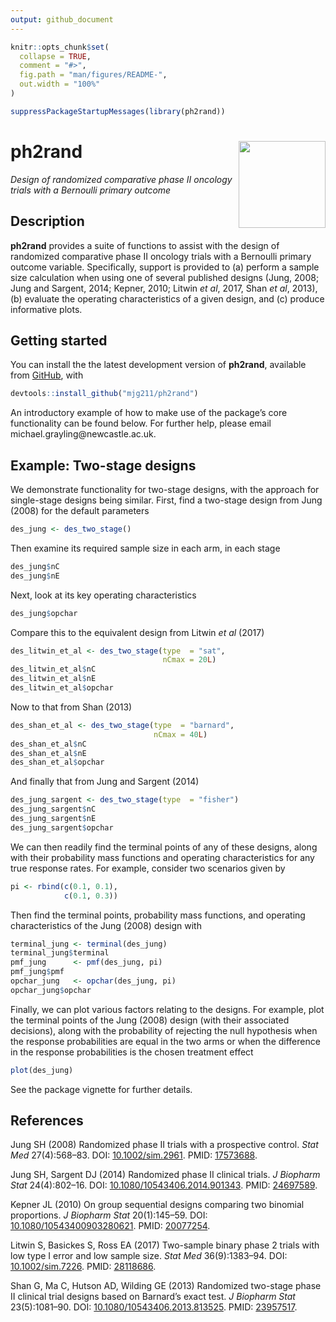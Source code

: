 ```yaml
---
output: github_document
---
```


<!-- README.md is generated from README.Rmd. Please edit that file -->

```r
knitr::opts_chunk$set(
  collapse = TRUE,
  comment = "#>",
  fig.path = "man/figures/README-",
  out.width = "100%"
)
```

```r
suppressPackageStartupMessages(library(ph2rand))
```

# ph2rand <img src='man/figures/ph2rand.png' align="right" height="139" />

*Design of randomized comparative phase II oncology trials with a Bernoulli primary outcome*

## Description

__ph2rand__ provides a suite of functions to assist with the design of randomized comparative phase II oncology trials with a Bernoulli primary outcome variable.
Specifically, support is provided to (a) perform a sample size calculation when using one of several published designs (Jung, 2008; Jung and Sargent, 2014; Kepner, 2010; Litwin *et al*, 2017, Shan *et al*, 2013), (b) evaluate the operating characteristics of a given design, and (c) produce informative plots.

## Getting started

You can install the the latest development version of __ph2rand__, available from [GitHub](https://github.com/), with

```r
devtools::install_github("mjg211/ph2rand")
```

An introductory example of how to make use of the package’s core functionality can be found below.
For further help, please email michael.grayling@newcastle.ac.uk.

## Example: Two-stage designs

We demonstrate functionality for two-stage designs, with the approach for single-stage designs being similar.
First, find a two-stage design from Jung (2008) for the default parameters

```r
des_jung <- des_two_stage()
```

Then examine its required sample size in each arm, in each stage

```r
des_jung$nC
des_jung$nE
```

Next, look at its key operating characteristics

```r
des_jung$opchar
```

Compare this to the equivalent design from Litwin *et al* (2017)

```r
des_litwin_et_al <- des_two_stage(type  = "sat",
                                  nCmax = 20L)
des_litwin_et_al$nC
des_litwin_et_al$nE
des_litwin_et_al$opchar
```

Now to that from Shan (2013)

```r
des_shan_et_al <- des_two_stage(type  = "barnard",
                                nCmax = 40L)
des_shan_et_al$nC
des_shan_et_al$nE
des_shan_et_al$opchar
```

And finally that from Jung and Sargent (2014)

```r
des_jung_sargent <- des_two_stage(type  = "fisher")
des_jung_sargent$nC
des_jung_sargent$nE
des_jung_sargent$opchar
```

We can then readily find the terminal points of any of these designs, along with their probability mass functions and operating characteristics for any true response rates.
For example, consider two scenarios given by

```r
pi <- rbind(c(0.1, 0.1),
            c(0.1, 0.3))
```

Then find the terminal points, probability mass functions, and operating characteristics of the Jung (2008) design with

```r
terminal_jung <- terminal(des_jung)
terminal_jung$terminal
pmf_jung      <- pmf(des_jung, pi)
pmf_jung$pmf
opchar_jung   <- opchar(des_jung, pi)
opchar_jung$opchar
```

Finally, we can plot various factors relating to the designs.
For example, plot the terminal points of the Jung (2008) design (with their associated decisions), along with the probability of rejecting the null hypothesis when the response probabilities are equal in the two arms or when the difference in the response probabilities is the chosen treatment effect

```r
plot(des_jung)
```

See the package vignette for further details.

## References

Jung SH (2008) Randomized phase II trials with a prospective control.
*Stat Med* 27(4):568--83.
DOI: [10.1002/sim.2961](https://doi.org/10.1002/sim.2961).
PMID: [17573688](https://www.ncbi.nlm.nih.gov/pubmed/17573688).

Jung SH, Sargent DJ (2014) Randomized phase II clinical trials.
*J Biopharm Stat* 24(4):802--16.
DOI: [10.1080/10543406.2014.901343](https://doi.org/10.1080/10543406.2014.901343).
PMID: [24697589](https://www.ncbi.nlm.nih.gov/pubmed/24697589).

Kepner JL (2010) On group sequential designs comparing two binomial proportions.
*J Biopharm Stat* 20(1):145--59.
DOI: [10.1080/10543400903280621](https://doi.org/10.1080/10543400903280621).
PMID: [20077254](https://www.ncbi.nlm.nih.gov/pubmed/20077254).

Litwin S, Basickes S, Ross EA (2017) Two-sample binary phase 2 trials with low type I error and low sample size.
*Stat Med* 36(9):1383--94.
DOI: [10.1002/sim.7226](http://doi.org/10.1002/sim.7226).
PMID: [28118686](https://www.ncbi.nlm.nih.gov/pubmed/28118686).

Shan G, Ma C, Hutson AD, Wilding GE (2013) Randomized two-stage phase II clinical trial designs based on Barnard's exact test.
*J Biopharm Stat* 23(5):1081--90.
DOI: [10.1080/10543406.2013.813525](https://doi.org/10.1080/10543406.2013.813525).
PMID: [23957517](https://www.ncbi.nlm.nih.gov/pubmed/23957517).